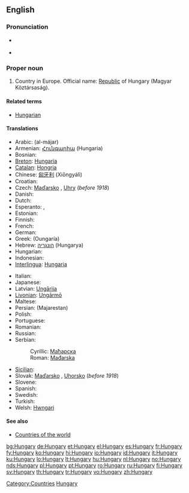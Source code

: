 ==English==

===Pronunciation===
* {{a|UK|US}} {{IPA|/ˈhʌŋ.gə.ɹi/}}
* {{audio|en-us-Hungary.ogg|Audio (US)}}

===Proper noun===
{{wikipedia}}
{{en-proper noun}}

# Country in Europe. Official name: [[Republic]] of Hungary (Magyar Köztársaság).

====Related terms====
* [[Hungarian]]

====Translations====
{{trans-top|the country}}
* Arabic: {{Arab|[[المجر]]}} (al-májar)
* Armenian: [[Հունգարիա]] (Hungaria)
* Bosnian: {{t-|bs|Mađarska|f}}
* [[Breton]]: [[Hungaria]]
* [[Catalan]]: [[Hongria]]
* Chinese: [[匈牙利]] (Xiōngyálì)
* Croatian: {{t-|hr|Madžarska}}
* Czech: [[Maďarsko]] {{n}}, [[Uhry]] {{p}} (''before 1918'')
* Danish: {{t-|da|Ungarn}}
* Dutch: {{t+|nl|Hongarije|n}}
* Esperanto: {{t-|eo|Hungario|xs=Esperanto}}, {{t-|eo|Hungarujo|xs=Esperanto}}
* Estonian: {{t-|et|Ungari}}
* Finnish: {{t+|fi|Unkari}}
* French: {{t+|fr|Hongrie|f}}
* German: {{t+|de|Ungarn|n}}
* Greek: {{t+|el|Ουγγαρία|f|sc=Grek}} (Oungaría)
* Hebrew: [[הונגריה]] (Hungarya)
* Hungarian: {{t+|hu|Magyarország}}
* Indonesian: {{t-|id|Hongaria|xs=Indonesian}}
* [[Interlingua]]: [[Hungaria]]
{{trans-mid}}
* Italian: {{t+|it|Ungheria|f}}
* Japanese: {{t+|ja|ハンガリー|tr=Hangarī|sc=Jpan}}
* Latvian: [[Ungārija]] {{f}}
* [[Livonian]]: [[Ungārmō]]
* Maltese: {{t-|mt|l-Ungerija|xs=Maltese}}
* Persian: {{fa-Arab|[[مجارستان]]}} (Majarestan)
* Polish: {{t+|pl|Węgry|p}}
* Portuguese: {{t+|pt|Hungria|f}}
* Romanian: {{t+|ro|Ungaria|f}}
* Russian: {{t+|ru|Венгрия|f|tr=Véngrija|sc=Cyrl}}
* Serbian:
*: Cyrillic: [[Мађарска]] {{f}}
*: Roman: [[Mađarska]] {{f}}
* [[Sicilian]]: {{t-|scn|Unghirìa|f|xs=Sicilian}}
* Slovak: [[Maďarsko]] {{n}}, [[Uhorsko]] {{n}} (''before 1918'')
* Slovene: {{t+|sl|Madžarska|f}}
* Spanish: {{t+|es|Hungría|f}}
* Swedish: {{t+|sv|Ungern}}
* Turkish: {{t+|tr|Macaristan}}
* Welsh: [[Hwngari]]
{{trans-bottom}}

====See also====
* [[Appendix:Countries of the world|Countries of the world]]

[[Category:Countries]]
[[Category:Hungary| Hungary]]

[[bg:Hungary]]
[[de:Hungary]]
[[et:Hungary]]
[[el:Hungary]]
[[es:Hungary]]
[[fr:Hungary]]
[[fy:Hungary]]
[[ko:Hungary]]
[[hi:Hungary]]
[[io:Hungary]]
[[id:Hungary]]
[[it:Hungary]]
[[ku:Hungary]]
[[lo:Hungary]]
[[lt:Hungary]]
[[hu:Hungary]]
[[nl:Hungary]]
[[no:Hungary]]
[[nds:Hungary]]
[[pl:Hungary]]
[[pt:Hungary]]
[[ro:Hungary]]
[[ru:Hungary]]
[[fi:Hungary]]
[[sv:Hungary]]
[[th:Hungary]]
[[tr:Hungary]]
[[vo:Hungary]]
[[zh:Hungary]]